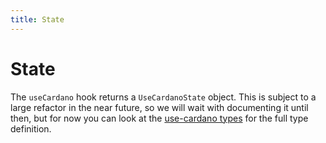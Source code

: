 ```yaml
---
title: State
---
```


# State

The `useCardano` hook returns a `UseCardanoState` object. This is subject to a large refactor in the near future, so we will wait with documenting it until then, but for now you can look at the [use-cardano types](https://github.com/GGAlanSmithee/use-cardano/blob/main/src/types/use-cardano.d.ts#L57) for the full type definition.